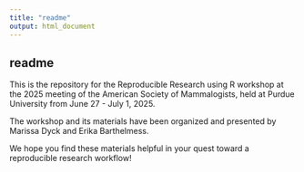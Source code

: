 ```yaml
---
title: "readme"
output: html_document
---
```


## readme

This is the repository for the Reproducible Research using R workshop at the 2025 meeting of the American Society of Mammalogists, held at Purdue University from June 27 - July 1, 2025.

The workshop and its materials have been organized and presented by Marissa Dyck and Erika Barthelmess.

We hope you find these materials helpful in your quest toward a reproducible research workflow!
